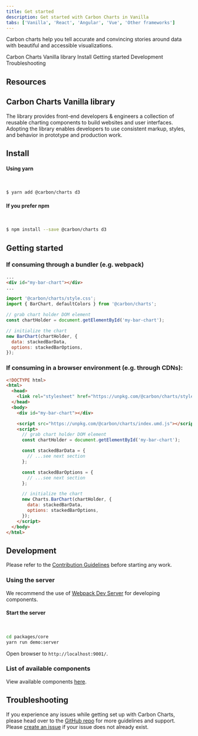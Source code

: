 ```yaml
---
title: Get started
description: Get started with Carbon Charts in Vanilla
tabs: ['Vanilla', 'React', 'Angular', 'Vue', 'Other frameworks']
---
```



<PageDescription>

Carbon charts help you tell accurate and convincing stories around data with beautiful and accessible visualizations.

</PageDescription>

<AnchorLinks>

<AnchorLink>Carbon Charts Vanilla library</AnchorLink>
<AnchorLink>Install</AnchorLink>
<AnchorLink>Getting started</AnchorLink>
<AnchorLink>Development</AnchorLink>
<AnchorLink>Troubleshooting</AnchorLink>

</AnchorLinks>

## Resources

<Row className="resource-card-group">
<Column colMd={4} colLg={4} noGutterSm>
  <ResourceCard
    subTitle="Carbon Charts Core"
    href="https://github.com/carbon-design-system/carbon-charts/tree/master/packages/core">
    <MdxIcon name="github" />
  </ResourceCard>
</Column>

<Column colMd={4} colLg={4} noGutterSm>
  <ResourceCard
    subTitle="Try Carbon Charts Vanilla components with CodeSandbox."
    href="https://codesandbox.io/s/149vrzo62l">
    <MdxIcon name="codesandbox" />
  </ResourceCard>
</Column>

<Column colLg={4} colMd={4} noGutterSm>
  <ResourceCard
    subTitle="Download WIP charting design specifications (IBM internal link)"
    href="https://ibm.box.com/s/e4u7jaupf6pcvqd1ulxgrt1kmsf6o4bt"
    actionIcon="download">
    <MdxIcon name="sketch" />
  </ResourceCard>
</Column>
</Row>

## Carbon Charts Vanilla library

The library provides front-end developers & engineers a collection of reusable charting components to build websites and user interfaces. Adopting the library enables developers to use consistent markup, styles, and behavior in prototype and production work.

## Install

#### Using yarn

<br />

```bash
$ yarn add @carbon/charts d3
```

#### If you prefer npm

<br />

```bash
$ npm install --save @carbon/charts d3
```

## Getting started

### If consuming through a bundler (e.g. webpack)

```html path=index.html
...
<div id="my-bar-chart"></div>
...
```

```js path=index.js
import '@carbon/charts/style.css';
import { BarChart, defaultColors } from '@carbon/charts';

// grab chart holder DOM element
const chartHolder = document.getElementById('my-bar-chart');

// initialize the chart
new BarChart(chartHolder, {
  data: stackedBarData,
  options: stackedBarOptions,
});
```

### If consuming in a browser environment (e.g. through CDNs):

```html path=index.html
<!DOCTYPE html>
<html>
  <head>
    <link rel="stylesheet" href="https://unpkg.com/@carbon/charts/style.css" />
  </head>
  <body>
    <div id="my-bar-chart"></div>

    <script src="https://unpkg.com/@carbon/charts/index.umd.js"></script>
    <script>
      // grab chart holder DOM element
      const chartHolder = document.getElementById('my-bar-chart');

      const stackedBarData = {
        // ...see next section
      };

      const stackedBarOptions = {
        // ...see next section
      };

      // initialize the chart
      new Charts.BarChart(chartHolder, {
        data: stackedBarData,
        options: stackedBarOptions,
      });
    </script>
  </body>
</html>
```

<DataOptionsSection />

## Development

Please refer to the [Contribution Guidelines](https://github.com/carbon-design-system/carbon-charts/blob/master/CONTRIBUTING.md) before starting any work.

### Using the server

We recommend the use of [Webpack Dev Server](https://github.com/webpack/webpack-dev-server) for developing components.

#### Start the server

<br />

```bash
cd packages/core
yarn run demo:server
```

Open browser to `http://localhost:9001/`.

### List of available components

View available components [here](https://github.com/carbon-design-system/carbon-charts#component-status).

## Troubleshooting

If you experience any issues while getting set up with Carbon Charts, please head over to the [GitHub repo](https://github.com/carbon-design-system/carbon-charts) for more guidelines and support. Please [create an issue](https://github.com/carbon-design-system/carbon-charts/issues) if your issue does not already exist.
